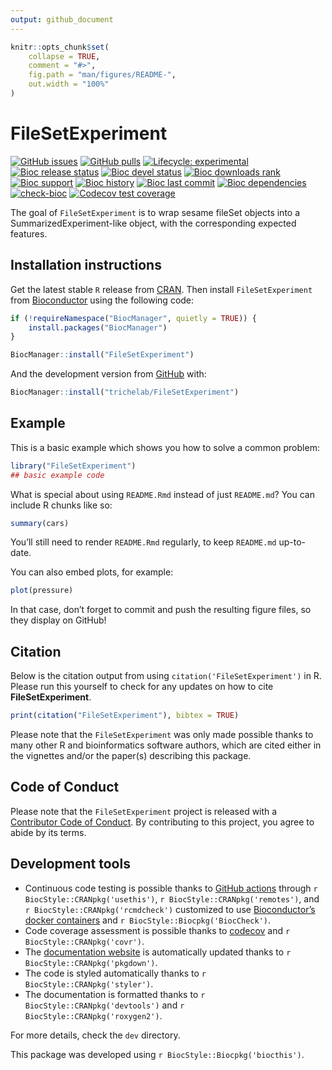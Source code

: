 ```yaml
---
output: github_document
---
```


<!-- README.md is generated from README.Rmd. Please edit that file -->

```r
knitr::opts_chunk$set(
    collapse = TRUE,
    comment = "#>",
    fig.path = "man/figures/README-",
    out.width = "100%"
)
```

# FileSetExperiment

<!-- badges: start -->
[![GitHub issues](https://img.shields.io/github/issues/trichelab/FileSetExperiment)](https://github.com/trichelab/FileSetExperiment/issues)
[![GitHub pulls](https://img.shields.io/github/issues-pr/trichelab/FileSetExperiment)](https://github.com/trichelab/FileSetExperiment/pulls)
[![Lifecycle: experimental](https://img.shields.io/badge/lifecycle-experimental-orange.svg)](https://lifecycle.r-lib.org/articles/stages.html#experimental)
[![Bioc release status](http://www.bioconductor.org/shields/build/release/bioc/FileSetExperiment.svg)](https://bioconductor.org/checkResults/release/bioc-LATEST/FileSetExperiment)
[![Bioc devel status](http://www.bioconductor.org/shields/build/devel/bioc/FileSetExperiment.svg)](https://bioconductor.org/checkResults/devel/bioc-LATEST/FileSetExperiment)
[![Bioc downloads rank](https://bioconductor.org/shields/downloads/release/FileSetExperiment.svg)](http://bioconductor.org/packages/stats/bioc/FileSetExperiment/)
[![Bioc support](https://bioconductor.org/shields/posts/FileSetExperiment.svg)](https://support.bioconductor.org/tag/FileSetExperiment)
[![Bioc history](https://bioconductor.org/shields/years-in-bioc/FileSetExperiment.svg)](https://bioconductor.org/packages/release/bioc/html/FileSetExperiment.html#since)
[![Bioc last commit](https://bioconductor.org/shields/lastcommit/devel/bioc/FileSetExperiment.svg)](http://bioconductor.org/checkResults/devel/bioc-LATEST/FileSetExperiment/)
[![Bioc dependencies](https://bioconductor.org/shields/dependencies/release/FileSetExperiment.svg)](https://bioconductor.org/packages/release/bioc/html/FileSetExperiment.html#since)
[![check-bioc](https://github.com/trichelab/FileSetExperiment/actions/workflows/check-bioc.yml/badge.svg)](https://github.com/trichelab/FileSetExperiment/actions/workflows/check-bioc.yml)
[![Codecov test coverage](https://codecov.io/gh/trichelab/FileSetExperiment/graph/badge.svg)](https://app.codecov.io/gh/trichelab/FileSetExperiment)
<!-- badges: end -->

The goal of `FileSetExperiment` is to wrap sesame fileSet objects into a 
SummarizedExperiment-like object, with the corresponding expected features.

## Installation instructions

Get the latest stable `R` release from [CRAN](http://cran.r-project.org/). Then install `FileSetExperiment` from [Bioconductor](http://bioconductor.org/) using the following code:

```r
if (!requireNamespace("BiocManager", quietly = TRUE)) {
    install.packages("BiocManager")
}

BiocManager::install("FileSetExperiment")
```

And the development version from [GitHub](https://github.com/trichelab/FileSetExperiment) with:

```r
BiocManager::install("trichelab/FileSetExperiment")
```
## Example

This is a basic example which shows you how to solve a common problem:

```r
library("FileSetExperiment")
## basic example code
```

What is special about using `README.Rmd` instead of just `README.md`? 
You can include R chunks like so:

```r
summary(cars)
```

You'll still need to render `README.Rmd` regularly, to keep `README.md` up-to-date.

You can also embed plots, for example:

```r
plot(pressure)
```

In that case, don't forget to commit and push the resulting figure files, so they display on GitHub!

## Citation

Below is the citation output from using `citation('FileSetExperiment')` in R. Please
run this yourself to check for any updates on how to cite __FileSetExperiment__.

```r
print(citation("FileSetExperiment"), bibtex = TRUE)
```

Please note that the `FileSetExperiment` was only made possible thanks to many other R and bioinformatics software authors, which are cited either in the vignettes and/or the paper(s) describing this package.

## Code of Conduct

Please note that the `FileSetExperiment` project is released with a [Contributor Code of Conduct](http://bioconductor.org/about/code-of-conduct/). By contributing to this project, you agree to abide by its terms.

## Development tools

* Continuous code testing is possible thanks to [GitHub actions](https://www.tidyverse.org/blog/2020/04/usethis-1-6-0/)  through `r BiocStyle::CRANpkg('usethis')`, `r BiocStyle::CRANpkg('remotes')`, and `r BiocStyle::CRANpkg('rcmdcheck')` customized to use [Bioconductor's docker containers](https://www.bioconductor.org/help/docker/) and `r BiocStyle::Biocpkg('BiocCheck')`.
* Code coverage assessment is possible thanks to [codecov](https://codecov.io/gh) and `r BiocStyle::CRANpkg('covr')`.
* The [documentation website](http://trichelab.github.io/FileSetExperiment) is automatically updated thanks to `r BiocStyle::CRANpkg('pkgdown')`.
* The code is styled automatically thanks to `r BiocStyle::CRANpkg('styler')`.
* The documentation is formatted thanks to `r BiocStyle::CRANpkg('devtools')` and `r BiocStyle::CRANpkg('roxygen2')`.

For more details, check the `dev` directory.

This package was developed using `r BiocStyle::Biocpkg('biocthis')`.


